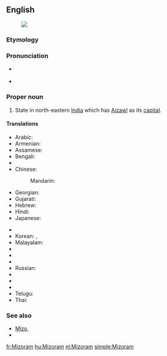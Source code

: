 ==English==
{{wikipedia}}
[[Image:Mizoram in India (disputed hatched).svg|thumb|]]
===Etymology===
{{rfe}}

===Pronunciation=== 
* {{a|UK}} {{IPA|/ˈmɪzəʊram/|/mɪˈzɔːrəm/|lang=en}} 
* {{a|US}} {{IPA|/ˌmɪzəˈræm/|lang=en}}

===Proper noun===
{{en-proper noun}}

# State in north-eastern [[India]] which has [[Aizawl]] as its [[capital]].

====Translations====
{{trans-top|state}}
* Arabic: {{t-|ar|ميزورام|m|tr=mizuraam}}
* Armenian: {{t-|hy|Միզորամ|tr=Mizoram}}
* Assamese: {{t|as|মিজোৰাম|sc=Beng}}
* Bengali: {{t-|bn|মিজোরাম|sc=Beng}}
* {{trreq|Chhattisgarhi}}
* Chinese:
*: Mandarin: {{t|cmn|米佐拉姆邦|tr=Mǐzuǒlāmǔ-bāng|sc=Hani}}
* Georgian: {{t-|ka|მიზორამი|sc=Geor}}
* Gujarati: {{t|gu|મિઝોરમ|sc=Gujr}}
* Hebrew: {{t-|he|מיזוראם}}
* Hindi: {{t+|hi|मिज़ोरम|tr=mizoram}}
* Japanese: {{t-|ja|ミゾラム|tr=Mizoramu}}
{{trans-mid}}
* {{trreq|Kannada}}
* Korean: {{t|ko|미조람 주|sc=Kore}}, {{t|ko|미조람|sc=Kore}}
* Malayalam: {{t|ml|മിസോറം|sc=Mlym}}
* {{trreq|Marathi}}
* {{trreq|Oriya}}
* {{trreq|Punjabi}}
* Russian: {{t-|ru|Мизорам|m|tr=Mizorám}}
* {{trreq|Santali}}
* {{trreq|Sikkimese}}
* {{trreq|Tamil}}
* Telugu: {{t+|te|మిజోరం}}
* Thai: {{t-|th|รัฐมิโซรัม|tr=rát mí-soh-ram}}
{{trans-bottom}}

===See also===
* [[Mizo]], {{pedia|Mizo language}}
* {{list|en|states of India}}


[[fr:Mizoram]]
[[hu:Mizoram]]
[[nl:Mizoram]]
[[simple:Mizoram]]